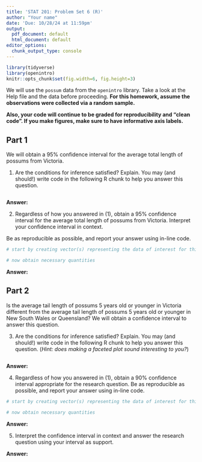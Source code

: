 ```yaml
---
title: 'STAT 201: Problem Set 6 (R)'
author: "Your name"
date: 'Due: 10/28/24 at 11:59pm'
output:
  pdf_document: default
  html_document: default
editor_options:
  chunk_output_type: console
---
```


```r
library(tidyverse)
library(openintro)
knitr::opts_chunk$set(fig.width=6, fig.height=3) 
```

We will use the `possum` data from the `openintro` library. Take a look at the Help file and the data before proceeding. **For this homework, assume the observations were collected via a random sample.**

**Also, your code will continue to be graded for reproducibility and "clean code". If you make figures, make sure to have informative axis labels.**

## Part 1

We will obtain a 95% confidence interval for the average total length of possums from Victoria.

1.  Are the conditions for inference satisfied? Explain. You may (and should!) write code in the following R chunk to help you answer this question. 

```r

```

**Answer:**

2.  Regardless of how you answered in (1), obtain a 95% confidence interval for the average total length of possums from Victoria. Interpret your confidence interval in context.

Be as reproducible as possible, and report your answer using in-line code.

```r
# start by creating vector(s) representing the data of interest for this problem

# now obtain necessary quantities 

```

**Answer:**

## Part 2

Is the average tail length of possums 5 years old or younger in Victoria different from the average tail length of possums 5 years old or younger in New South Wales or Queensland? We will obtain a confidence interval to answer this question.

3.  Are the conditions for inference satisfied? Explain. You may (and should!) write code in the following R chunk to help you answer this question. (*Hint: does making a faceted plot sound interesting to you?*)

```r

```

**Answer:**

4.  Regardless of how you answered in (1), obtain a 90% confidence interval appropriate for the research question. Be as reproducible as possible, and report your answer using in-line code.

```r
# start by creating vector(s) representing the data of interest for this problem

# now obtain necessary quantities 

```

**Answer:**

5.  Interpret the confidence interval in context and answer the research question using your interval as support.

**Answer:**

